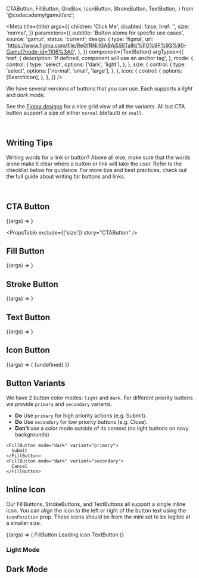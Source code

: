   CTAButton,
  FillButton,
  GridBox,
  IconButton,
  StrokeButton,
  TextButton,
} from '@codecademy/gamut/src';



<Meta
  title={title}
  args={{
    children: 'Click Me',
    disabled: false,
    href: '',
    size: 'normal',
  }}
  parameters={{
    subtitle: 'Button atoms for specfic use cases',
    source: 'gamut',
    status: 'current',
    design: {
      type: 'figma',
      url:
        'https://www.figma.com/file/ReGfRNillGABAj5SlITalN/%F0%9F%93%90-Gamut?node-id=1106%3A0',
    },
  }}
  component={TextButton}
  argTypes={{
    href: {
      description: 'If defined, component will use an anchor tag',
    },
    mode: {
      control: {
        type: 'select',
        options: ['dark', 'light'],
      },
    },
    size: {
      control: {
        type: 'select',
        options: ['normal', 'small', 'large'],
      },
    },
    icon: {
      control: {
        options: [SearchIcon],
      },
    },
  }}
/>

We have several versions of buttons that you can use.
Each supports a _light_ and _dark_ mode.

See the [Figma designs](https://www.figma.com/file/ReGfRNillGABAj5SlITalN/%F0%9F%93%90-Gamut?node-id=1106%3A0) for a nice grid view of all the variants.
All but CTA button support a size of either `normal` (default) or `small`.

<br />

## Writing Tips

Writing words for a link or button? Above all else, make sure that the words alone make it clear where a button or link will take the user. Refer to the checklist below for guidance. For more tips and best practices, check out the full guide about <LinkTo id="ux-writing-component-guidelines-buttons-and-links--page">writing for buttons and links</LinkTo>.

<CustomCheckbox
  htmlFor="buttons-1"
  label="Make sure it is clear where the link or button will take the user."
  spacing="tight"
/>
<CustomCheckbox
  htmlFor="buttons-2"
  label="Use sentence case, capitalizing only proper nouns."
  spacing="tight"
/>
<CustomCheckbox
  htmlFor="buttons-3"
  label="For buttons, start with an action-oriented verb (like “explore” or “view”)."
  spacing="tight"
/>
<CustomCheckbox
  htmlFor="buttons-4"
  label="For buttons, use 3 words or less (unless more words are necessary for clarity)."
  spacing="tight"
/>

<br />

## CTA Button

<Canvas>
  <Story name="CTAButton">{(args) => <CTAButton {...args} />}</Story>
</Canvas>

<PropsTable exclude={['size']} story="CTAButton" />

## Fill Button

<Canvas>
  <Story name="FillButton">{(args) => <FillButton {...args} />}</Story>
</Canvas>

<PropsTable story="FillButton" />

## Stroke Button

<Canvas>
  <Story name="StrokeButton">{(args) => <StrokeButton {...args} />}</Story>
</Canvas>

<PropsTable story="StrokeButton" />

## Text Button

<Canvas>
  <Story name="TextButton">{(args) => <TextButton {...args} />}</Story>
</Canvas>

<PropsTable story="TextButton" />

## Icon Button

<Canvas>
  <Story name="IconButton">
    {(args) => (
      <IconButton {...args} icon={SearchIcon}>
        {undefined}
      </IconButton>
    )}
  </Story>
</Canvas>

<PropsTable story="IconButton" />

## Button Variants

We have 2 button color modes: `light` and `dark`.
For different priority buttons we provide `primary` and `secondary` variants.

- **Do** Use `primary` for high priority actions (e.g. Submit).
- **Do** Use `secondary` for low priority buttons (e.g. Close).
- **Don't** use a color mode outside of its context (no light buttons on navy backgrounds)

```tsx
<FillButton mode="dark" variant="primary">
  Submit
</FillButton>
<FillButton mode="dark" variant="secondary">
  Cancel
</FillButton>
```

## Inline Icon

Our FillButtons, StrokeButtons, and TextButtons all support a single inline icon. You can align the icon to the left or right of the button text using the `iconPosition` prop. These icons should be from the mini set to be legible at a  smaller size.

<Canvas>
  <Story name="Inline Icon">
    {(args) => (
      <GridBox gridTemplateColumns="1fr 1fr 1fr 3fr">
      <FillButton maxWidth="fit-content"  icon={MiniArrowLeftIcon} >
       FillButton
      </FillButton>
      <StrokeButton  maxWidth="fit-content"  icon={MiniRibbonIcon} {...args}>
       Leading icon
      </StrokeButton>
      <TextButton maxWidth="fit-content"  icon={MiniArrowRightIcon} iconPosition="right"{...args}>
       TextButton
      </TextButton>
      </GridBox>
    )}
  </Story>
</Canvas>


### Light Mode

<Canvas>
  <Story name="Light Mode">
    <ButtonScale mode="light" />
  </Story>
</Canvas>

## Dark Mode

<Canvas>
  <Story name="Dark Mode">
    <ButtonScale mode="dark" />
  </Story>
</Canvas>
